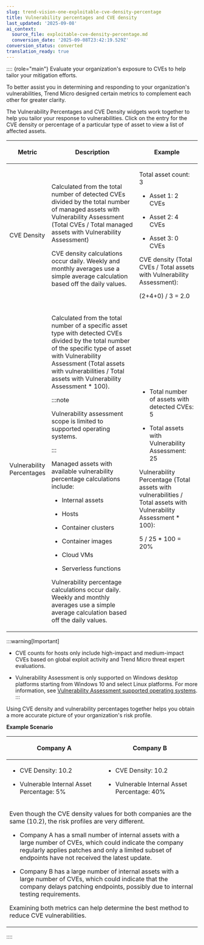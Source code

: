 ```yaml
---
slug: trend-vision-one-exploitable-cve-density-percentage
title: Vulnerability percentages and CVE density
last_updated: '2025-09-08'
ai_context:
  source_file: exploitable-cve-density-percentage.md
  conversion_date: '2025-09-08T23:42:19.529Z'
conversion_status: converted
translation_ready: true
---
```


:::: {role="main"}
Evaluate your organization's exposure to CVEs to help tailor your mitigation efforts.

To better assist you in determining and responding to your organization's vulnerabilities, Trend Micro designed certain metrics to complement each other for greater clarity.

The Vulnerability Percentages and CVE Density widgets work together to help you tailor your response to vulnerabilities. Click on the entry for the CVE density or percentage of a particular type of asset to view a list of affected assets.

<table>
<colgroup>
<col style="width: 17%" />
<col style="width: 50%" />
<col style="width: 33%" />
</colgroup>
<thead>
<tr>
<th><p>Metric</p></th>
<th><p>Description</p></th>
<th><p>Example</p></th>
</tr>
</thead>
<tbody>
<tr>
<td><p>CVE Density</p></td>
<td><p>Calculated from the total number of detected CVEs divided by the total number of managed assets with Vulnerability Assessment (Total CVEs / Total managed assets with Vulnerability Assessment)</p>
<p>CVE density calculations occur daily. Weekly and monthly averages use a simple average calculation based off the daily values.</p></td>
<td><p>Total asset count: 3</p>
<ul>
<li><p>Asset 1: 2 CVEs</p></li>
<li><p>Asset 2: 4 CVEs</p></li>
<li><p>Asset 3: 0 CVEs</p></li>
</ul>
<p>CVE density (Total CVEs / Total assets with Vulnerability Assessment):</p>
<p>(2+4+0) / 3 = 2.0</p></td>
</tr>
<tr>
<td><p>Vulnerability Percentages</p></td>
<td><p>Calculated from the total number of a specific asset type with detected CVEs divided by the total number of the specific type of asset with Vulnerability Assessment (Total assets with vulnerabilities / Total assets with Vulnerability Assessment * 100).</p>


:::note

<p>Vulnerability assessment scope is limited to supported operating systems.</p>


:::


<p>Managed assets with available vulnerability percentage calculations include:</p>
<ul>
<li><p>Internal assets</p></li>
<li><p>Hosts</p></li>
<li><p>Container clusters</p></li>
<li><p>Container images</p></li>
<li><p>Cloud VMs</p></li>
<li><p>Serverless functions</p></li>
</ul>
<p>Vulnerability percentage calculations occur daily. Weekly and monthly averages use a simple average calculation based off the daily values.</p></td>
<td><ul>
<li><p>Total number of assets with detected CVEs: 5</p></li>
<li><p>Total assets with Vulnerability Assessment: 25</p></li>
</ul>
<p>Vulnerability Percentage (Total assets with vulnerabilities / Total assets with Vulnerability Assessment * 100):</p>
<p>5 / 25 * 100 = 20%</p></td>
</tr>
</tbody>
</table>

:::warning[Important]

- CVE counts for hosts only include high-impact and medium-impact CVEs based on global exploit activity and Trend Micro threat expert evaluations.

- Vulnerability Assessment is only supported on Windows desktop platforms starting from Windows 10 and select Linux platforms. For more information, see [Vulnerability Assessment supported operating systems](vulnerability-assessment-os.mdx).
:::

Using CVE density and vulnerability percentages together helps you obtain a more accurate picture of your organization's risk profile.

**Example Scenario**

<table>
<colgroup>
<col style="width: 50%" />
<col style="width: 50%" />
</colgroup>
<thead>
<tr>
<th><p>Company A</p></th>
<th><p>Company B</p></th>
</tr>
</thead>
<tbody>
<tr>
<td><ul>
<li><p>CVE Density: 10.2</p></li>
<li><p>Vulnerable Internal Asset Percentage: 5%</p></li>
</ul></td>
<td><ul>
<li><p>CVE Density: 10.2</p></li>
<li><p>Vulnerable Internal Asset Percentage: 40%</p></li>
</ul></td>
</tr>
<tr>
<td colspan="2"><p>Even though the CVE density values for both companies are the same (10.2), the risk profiles are very different.</p>
<ul>
<li><p>Company A has a small number of internal assets with a large number of CVEs, which could indicate the company regularly applies patches and only a limited subset of endpoints have not received the latest update.</p></li>
<li><p>Company B has a large number of internal assets with a large number of CVEs, which could indicate that the company delays patching endpoints, possibly due to internal testing requirements.</p></li>
</ul>
<p>Examining both metrics can help determine the best method to reduce CVE vulnerabilities.</p></td>
</tr>
</tbody>
</table>
::::
